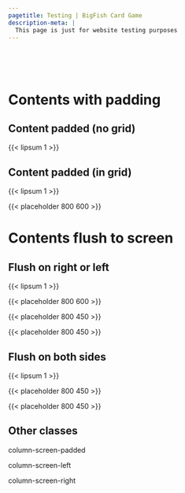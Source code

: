```yaml
---
pagetitle: Testing | BigFish Card Game
description-meta: |
  This page is just for website testing purposes
---
```


::: {.column-screen .hero-img .hero-strip-page}
   
:::

::: spacer-2em
   
:::

<!-- sets default body text of whole page slightly larger -->
:::::::::::::: homepage-p

# Contents with padding

<!-- start padded content -->
::::::::::: {.grid .column-screen-padded style="--bs-columns: 1;"}
## Content padded (no grid)

{{< lipsum 1 >}}
:::::::::::

<!-- start padded grid -->
::::::::::: {.grid .column-screen-nogap .justify-contents-evenly .align-items-center .my-4}
<!-- text column -->
:::::::: {.g-col-12 .g-col-sm-12 .g-col-md-12 .g-col-lg-6 .g-col-xl-8 .g-col-xxl-8 .mx-2 .mx-lg-3 .mx-xl-4 .mx-xxl-5 .show-grid}

## Content padded (in grid)

{{< lipsum 1 >}}

<!-- end text column -->
::::::::

<!-- image column  -->
:::::::: {.g-col-12 .g-col-sm-12 .g-col-md-12 .g-col-lg-6 .g-col-xl-4 .g-col-xxl-4 .text-center .img-container .show-grid}
{{< placeholder 800 600 >}}
::::::::
<!-- end padded grid -->
:::::::::::

# Contents flush to screen

<!-- start flush grid -->
::::::::::: {.grid .column-screen-nogap .justify-contents-evenly .align-items-center .my-4}
<!-- text column -->
:::::::: {.g-col-12 .g-col-sm-12 .g-col-md-12 .g-col-lg-6 .g-col-xl-8 .g-col-xxl-8 .mx-2 .mx-lg-3 .mx-xl-4 .mx-xxl-5 .show-grid}

## Flush on right or left

{{< lipsum 1 >}}

<!-- end text column -->
::::::::

<!-- image column  -->
:::::::: {.g-col-12 .g-col-sm-12 .g-col-md-12 .g-col-lg-6 .g-col-xl-4 .g-col-xxl-4 .text-center .img-container .show-grid}
{{< placeholder 800 600 >}}
::::::::
<!-- end flush grid -->
:::::::::::

<!-- ## Flush on both sides -->

:::::::::::: {.grid .column-screen-nogap .justify-contents-evenly .align-items-center .my-4}
<!-- image column  -->
::::::::: {.g-col-12 .g-col-sm-12 .g-col-md-12 .g-col-xl-3 .text-center .img-container .show-grid}
:::::: {.grid .m-0 .img-container}
::: {.g-col-12 .g-col-md-6 .g-col-xl-12 .img-container .show-grid}
{{< placeholder 800 450 >}}
:::

::: {.g-col-12 .g-col-md-6 .g-col-xl-12 .img-container .show-grid}
{{< placeholder 800 450 >}}
:::
::::::
:::::::::

<!-- text column -->
::::::::: {.g-col-12 .g-col-sm-12 .g-col-md-12 .g-col-lg-12 .g-col-xl-6 .my-2 .mx-2 .mx-lg-3 .mx-xl-4 .mx-xxl-5 .show-grid}
## Flush on both sides

{{< lipsum 1 >}}

<!-- end text column -->
:::::::::

<!-- image column -->
::::::::: {.g-col-12 .g-col-sm-12 .g-col-md-12 .g-col-xl-3 .text-center .img-container .show-grid}
:::::: {.grid .m-0 .img-container}
::: {.g-col-12 .g-col-md-6 .g-col-xl-12 .img-container .show-grid}
{{< placeholder 800 450 >}}
:::

::: {.g-col-12 .g-col-md-6 .g-col-xl-12 .img-container .show-grid}
{{< placeholder 800 450 >}}
:::
::::::
:::::::::
::::::::::::

## Other classes

::: {.column-screen-padded .text-center .show-grid}
column-screen-padded
:::

::: {.column-screen-left .text-center .show-grid}
column-screen-left
:::

::: {.column-screen-right .text-center .show-grid}
column-screen-right
:::

<!-- ::: {.column-body .text-center .show-grid} -->
<!-- column-body -->
<!-- ::: -->

<!-- ::: {.column-body-outset .text-center .show-grid} -->
<!-- column-body-outset -->
<!-- ::: -->

<!-- ::: {.column-page-inset .text-center .show-grid} -->
<!-- column-page-inset -->
<!-- ::: -->

<!-- ::: {.column-page .text-center .show-grid} -->
<!-- column-page -->
<!-- ::: -->

<!-- ::: {.column-screen-inset .text-center .show-grid} -->
<!-- column-screen-inset -->
<!-- ::: -->

<!-- ::: {.column-screen .text-center .show-grid} -->
<!-- column-screen -->
<!-- ::: -->

<!-- end larger body text -->
::::::::::::::
